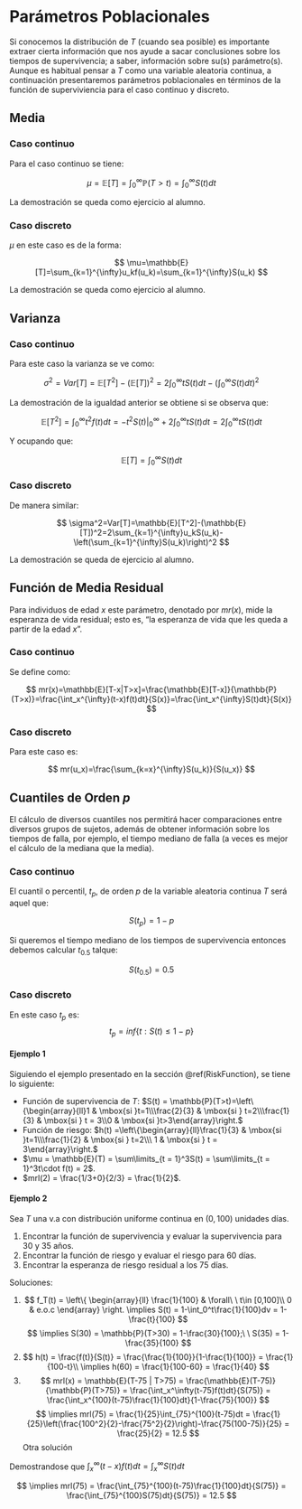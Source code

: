 # Parámetros Poblacionales {#par-poblacionales}

Si conocemos la distribución de $T$ (cuando sea posible) es importante extraer cierta información que nos ayude a sacar conclusiones sobre los tiempos de supervivencia; a saber, información sobre su(s) parámetro(s). Aunque es habitual pensar a $T$ como una variable aleatoria continua, a continuación presentaremos parámetros poblacionales en términos de la función de superviviencia para el caso continuo y discreto.

## Media {#media}

### Caso continuo {-}

Para el caso continuo se tiene:

$$
\mu=\mathbb{E}[T]=\int_{0}^{\infty}\mathbb{P}(T>t)=\int_{0}^{\infty}S(t)dt
$$

La demostración se queda como ejercicio al alumno.

### Caso discreto {-}

$\mu$ en este caso es de la forma:

$$
\mu=\mathbb{E}[T]=\sum_{k=1}^{\infty}u_kf(u_k)=\sum_{k=1}^{\infty}S(u_k)
$$

La demostración se queda como ejercicio al alumno.

## Varianza

### Caso continuo {-}

Para este caso la varianza se ve como:

$$
  \sigma^2=Var[T]=\mathbb{E}[T^2]-(\mathbb{E}[T])^2=2\int_{0}^{\infty}tS(t)dt-\left(\int_{0}^{\infty}S(t)dt\right)^2
$$

La demostración de la igualdad anterior se obtiene si se observa que:

$$
\mathbb{E}[T^2]=\int_{0}^{\infty}t^2f(t)dt=-t^2S(t)|_0^{\infty}+2\int_{0}^{\infty}tS(t)dt=2\int_{0}^{\infty}tS(t)dt
$$

Y ocupando que:

$$
\mathbb{E}[T]=\int_{0}^{\infty}S(t)dt
$$

### Caso discreto {-}

De manera similar:

$$
  \sigma^2=Var[T]=\mathbb{E}[T^2]-(\mathbb{E}[T])^2=2\sum_{k=1}^{\infty}u_kS(u_k)-\left(\sum_{k=1}^{\infty}S(u_k)\right)^2
$$

La demostración se queda de ejercicio al alumno.

## Función de Media Residual

Para individuos de edad $x$ este parámetro, denotado por $mr(x)$, mide la esperanza de vida residual; esto es, "la esperanza de vida que les queda a partir de la edad $x$".

### Caso continuo {-}

Se define como:

$$
mr(x)=\mathbb{E}[T-x|T>x]=\frac{\mathbb{E}[T-x]}{\mathbb{P}(T>x)}=\frac{\int_x^{\infty}(t-x)f(t)dt}{S(x)}=\frac{\int_x^{\infty}S(t)dt}{S(x)}
$$

### Caso discreto {-}

Para este caso es:

$$
mr(u_x)=\frac{\sum_{k=x}^{\infty}S(u_k)}{S(u_x)}
$$

## Cuantiles de Orden $p$

El cálculo de diversos cuantiles nos permitirá hacer comparaciones entre diversos grupos de sujetos, además de obtener información sobre los tiempos de falla, por ejemplo, el tiempo mediano de falla (a veces es mejor el cálculo de la mediana que la media).

### Caso continuo {-}

El cuantil o percentil, $t_p$, de orden $p$ de la variable aleatoria continua $T$ será aquel que:

$$
S(t_p)=1-p
$$

Si queremos el tiempo mediano de los tiempos de supervivencia entonces debemos calcular $t_{0.5}$ talque:

$$
S(t_{0.5})=0.5
$$

### Caso discreto {-}

En este caso $t_p$ es:
$$
t_p=inf\{t: S(t) \leq  1-p\}
$$


#### Ejemplo 1 {-}

Siguiendo el ejemplo presentado en la sección \@ref(RiskFunction), se tiene lo siguiente:

+ Función de supervivencia de $T$: $S(t) = \mathbb{P}(T>t)=\left\{\begin{array}{ll}1 & \mbox{si }t=1\\\frac{2}{3} & \mbox{si } t=2\\\frac{1}{3} & \mbox{si } t = 3\\0 & \mbox{si }t>3\end{array}\right.$
+ Función de riesgo: $h(t) =\left\{\begin{array}{ll}\frac{1}{3} & \mbox{si }t=1\\\frac{1}{2} & \mbox{si } t=2\\\ 1 & \mbox{si } t = 3\end{array}\right.$
+ $\mu = \mathbb{E}(T) = \sum\limits_{t = 1}^3S(t) = \sum\limits_{t = 1}^3t\cdot f(t) = 2$.
+ $mrl(2) = \frac{1/3+0}{2/3} = \frac{1}{2}$.

#### Ejemplo 2 {-}

Sea $T$ una v.a con distribución uniforme continua en $(0,100)$ unidades días.

1. Encontrar la función de supervivencia y evaluar la supervivencia para 30 y 35 años.
2. Encontrar la función de riesgo y evaluar el riesgo para 60 días.
3. Encontrar la esperanza de riesgo residual a los 75 días.

Soluciones:

1.
$$
f_T(t) = \left\{
\begin{array}{ll}
\frac{1}{100} & \forall\ \ t\in [0,100]\\
0 & e.o.c
\end{array}
\right.
\implies S(t) = 1-\int_0^t\frac{1}{100}dv = 1-\frac{t}{100}
$$
$$
\implies S(30) = \mathbb{P}(T>30) = 1-\frac{30}{100};\ \  S(35) = 1- \frac{35}{100}
$$
2. 
$$
h(t) = \frac{f(t)}{S(t)} = \frac{\frac{1}{100}}{1-\frac{1}{100}} = \frac{1}{100-t}\\
\implies h(60) = \frac{1}{100-60} = \frac{1}{40}
$$
3.
$$
mrl(x) = \mathbb{E}(T-75 | T>75) = \frac{\mathbb{E}(T-75)}{\mathbb{P}(T>75)} = \frac{\int_x^\infty(t-75)f(t)dt}{S(75)} = \frac{\int_x^{100}(t-75)\frac{1}{100}dt}{1-\frac{75}{100}}
$$
$$
\implies mrl(75) = \frac{1}{25}\int_{75}^{100}(t-75)dt = \frac{1}{25}\left(\frac{100^2}{2}-\frac{75^2}{2}\right)-\frac{75(100-75)}{25} = \frac{25}{2} = 12.5
$$
Otra solución

Demostrandose que $\int_x^\infty(t-x)f(t) dt = \int_x^\infty S(t)dt$

$$
\implies mrl(75) = \frac{\int_{75}^{100}(t-75)\frac{1}{100}dt}{S(75)} = \frac{\int_{75}^{100}S(75)dt}{S(75)} = 12.5
$$